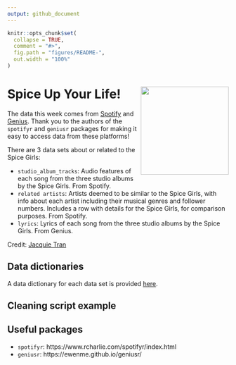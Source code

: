 ```yaml
---
output: github_document
---
```


<!-- README.md is generated from README.Rmd. Edit this file then knit to .md -->

```r

knitr::opts_chunk$set(
  collapse = TRUE,
  comment = "#>",
  fig.path = "figures/README-",
  out.width = "100%"
)

```

# Spice Up Your Life!  <img src="https://raw.githubusercontent.com/jacquietran/spice_girls_data/main/mcdspwo_ec013-2000_cropped.jpg" align="right" height="200" />

The data this week comes from [Spotify](https://www.spotify.com) and [Genius](https://www.genius.com). Thank you to the authors of the `spotifyr` and `geniusr` packages for making it easy to access data from these platforms!

There are 3 data sets about or related to the Spice Girls:

- `studio_album_tracks`: Audio features of each song from the three studio albums by the Spice Girls. From Spotify.
- `related artists`:  Artists deemed to be similar to the Spice Girls, with info about each artist including their musical genres and follower numbers. Includes a row with details for the Spice Girls, for comparison purposes. From Spotify.
- `lyrics`: Lyrics of each song from the three studio albums by the Spice Girls. From Genius.

Credit: [Jacquie Tran](https://www.twitter.com/jacquietran)

## Data dictionaries

A data dictionary for each data set is provided [here](https://github.com/jacquietran/spice_girls_data/blob/main/data_dictionaries.md).

## Cleaning script example

## Useful packages

- `spotifyr`: https://www.rcharlie.com/spotifyr/index.html
- `geniusr`: https://ewenme.github.io/geniusr/